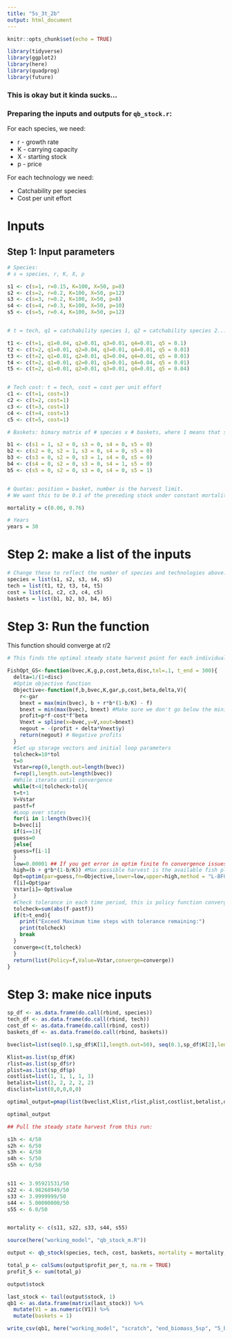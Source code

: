 ```yaml
---
title: "5s_3t_2b"
output: html_document
---
```


```r
knitr::opts_chunk$set(echo = TRUE)

library(tidyverse)
library(ggplot2)
library(here)
library(quadprog)
library(future)
```
### This is okay but it kinda sucks...



### Preparing the inputs and outputs for `qb_stock.r`:

For each species, we need:

* r - growth rate
* K - carrying capacity
* X - starting stock
* p - price

For each technology we need:

* Catchability per species
* Cost per unit effort

# Inputs

## Step 1: Input parameters
```r
# Species:
# s = species, r, K, X, p

s1 <- c(s=1, r=0.15, K=100, X=50, p=8) 
s2 <- c(s=2, r=0.2, K=100, X=50, p=12)
s3 <- c(s=3, r=0.2, K=100, X=50, p=8)
s4 <- c(s=4, r=0.3, K=100, X=50, p=10)
s5 <- c(s=5, r=0.4, K=100, X=50, p=12)


# t = tech, q1 = catchability species 1, q2 = catchability species 2...

t1 <- c(t=1, q1=0.04, q2=0.01, q3=0.01, q4=0.01, q5 = 0.1)
t2 <- c(t=2, q1=0.01, q2=0.04, q3=0.01, q4=0.01, q5 = 0.01)
t3 <- c(t=2, q1=0.01, q2=0.01, q3=0.04, q4=0.01, q5 = 0.01)
t4 <- c(t=2, q1=0.01, q2=0.01, q3=0.01, q4=0.04, q5 = 0.01)
t5 <- c(t=2, q1=0.01, q2=0.01, q3=0.01, q4=0.01, q5 = 0.04)


# Tech cost: t = tech, cost = cost per unit effort
c1 <- c(t=1, cost=1)
c2 <- c(t=2, cost=1)
c3 <- c(t=3, cost=1)
c4 <- c(t=4, cost=1)
c5 <- c(t=5, cost=1)

# Baskets: bimary matrix of # species x # baskets, where 1 means that species is in that basket

b1 <- c(s1 = 1, s2 = 0, s3 = 0, s4 = 0, s5 = 0)
b2 <- c(s2 = 0, s2 = 1, s3 = 0, s4 = 0, s5 = 0)
b3 <- c(s3 = 0, s2 = 0, s3 = 1, s4 = 0, s5 = 0)
b4 <- c(s4 = 0, s2 = 0, s3 = 0, s4 = 1, s5 = 0)
b5 <- c(s5 = 0, s2 = 0, s3 = 0, s4 = 0, s5 = 1)


# Quotas: position = basket, number is the harvest limit.
# We want this to be 0.1 of the preceding stock under constant mortality, so this will have to change to just input constant m.

mortality = c(0.06, 0.76)

# Years
years = 30
```

# Step 2: make a list of the inputs
```r
# Change these to reflect the number of species and technologies above:
species = list(s1, s2, s3, s4, s5)
tech = list(t1, t2, t3, t4, t5)
cost = list(c1, c2, c3, c4, c5)
baskets = list(b1, b2, b3, b4, b5)

```

# Step 3: Run the function


This function should converge at r/2


```r

# This finds the optimal steady state harvest point for each individual species, YAAR?

FishOpt_GS<-function(bvec,K,g,p,cost,beta,disc,tol=.1, t_end = 300){
  delta=1/(1+disc)
  #Optim objective function
  Objective<-function(f,b,bvec,K,gar,p,cost,beta,delta,V){
    r<-gar
    bnext = max(min(bvec), b + r*b*(1-b/K) - f)
    bnext = min(max(bvec), bnext) #Make sure we don't go below the minimum biomass
    profit=p*f-cost*f^beta
    Vnext = spline(x=bvec,y=V,xout=bnext)
    negout = -(profit + delta*Vnext$y)
    return(negout) # Negative profits
  }
  #Set up storage vectors and initial loop parameters
  tolcheck=10*tol
  t=0
  Vstar=rep(0,length.out=length(bvec))
  f=rep(1,length.out=length(bvec))
  #While iterate until convergence
  while(t<4|tolcheck>tol){
  t=t+1
  V=Vstar
  pastf=f
  #Loop over states
  for(i in 1:length(bvec)){
  b=bvec[i]
  if(i==1){
  guess=0
  }else{
  guess=f[i-1]
  }
  low=0.00001 ## If you get error in optim finite fn convergence issues, changes this to something positive but REALLY small 0.00001
  high=(b + g*b*(1-b/K)) #Max possible harvest is the available fish plus the growth
  Opt=optim(par=guess,fn=Objective,lower=low,upper=high,method = "L-BFGS-B",b=b,bvec=bvec,gar=g,cost=cost,K=K,p=p,V=V,beta=beta,delta=delta)
  f[i]=Opt$par
  Vstar[i]=-Opt$value
  }
  #Check tolerance in each time period, this is policy function convergence, no check for value function convergence
  tolcheck=sum(abs(f-pastf))
  if(t>t_end){
    print("Exceed Maximum time steps with tolerance remaining:")
    print(tolcheck)
    break
  }
  converge=c(t,tolcheck)
  }
  return(list(Policy=f,Value=Vstar,converge=converge))
}
```


# Step 3: make nice inputs

```r
sp_df <- as.data.frame(do.call(rbind, species))
tech_df <- as.data.frame(do.call(rbind, tech))
cost_df <- as.data.frame(do.call(rbind, cost))
baskets_df <- as.data.frame(do.call(rbind, baskets))
```


```r
bveclist=list(seq(0.1,sp_df$K[1],length.out=50), seq(0.1,sp_df$K[2],length.out=50), seq(0.1, sp_df$K[3], length.out = 50), seq(0.1,sp_df$K[4],length.out=50), seq(0.1,sp_df$K[5],length.out=50))

Klist=as.list(sp_df$K)
rlist=as.list(sp_df$r)
plist=as.list(sp_df$p)
costlist=list(1, 1, 1, 1, 1)  
betalist=list(2, 2, 2, 2, 2)
disclist=list(0,0,0,0,0)

optimal_output=pmap(list(bveclist,Klist,rlist,plist,costlist,betalist,disclist),FishOpt_GS)

optimal_output

## Pull the steady state harvest from this run:

s1h <- 4/50
s2h <- 6/50
s3h <- 4/50
s4h <- 5/50
s5h <- 6/50


s11 <- 3.95921531/50
s22 <- 4.98268949/50
s33 <- 3.9999999/50
s44 <- 5.00000000/50
s55 <- 6.0/50


mortality <- c(s11, s22, s33, s44, s55)
```

```r
source(here("working_model", "qb_stock_m.R"))

output <- qb_stock(species, tech, cost, baskets, mortality = mortality, years)

total_p <- colSums(output$profit_per_t, na.rm = TRUE)
profit_5 <- sum(total_p)

output$stock

last_stock <- tail(output$stock, 1)
qb1 <- as.data.frame(matrix(last_stock)) %>% 
  mutate(V1 = as.numeric(V1)) %>% 
  mutate(baskets = 1)

write_csv(qb1, here("working_model", "scratch", "end_biomass_5sp", "5_basket.csv"))
```



